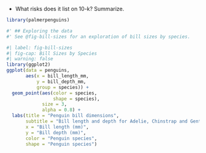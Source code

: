 * What risks does it list on 10-k? Summarize.

```r
library(palmerpenguins)

#' ## Exploring the data
#' See @fig-bill-sizes for an exploration of bill sizes by species.

#| label: fig-bill-sizes
#| fig-cap: Bill Sizes by Species
#| warning: false
library(ggplot2)
ggplot(data = penguins,
       aes(x = bill_length_mm,
           y = bill_depth_mm,
           group = species)) +
  geom_point(aes(color = species,
                 shape = species),
             size = 3,
             alpha = 0.8) +
  labs(title = "Penguin bill dimensions",
       subtitle = "Bill length and depth for Adelie, Chinstrap and Gentoo Penguins at Palmer Station LTER",
       x = "Bill length (mm)",
       y = "Bill depth (mm)",
       color = "Penguin species",
       shape = "Penguin species")
```
